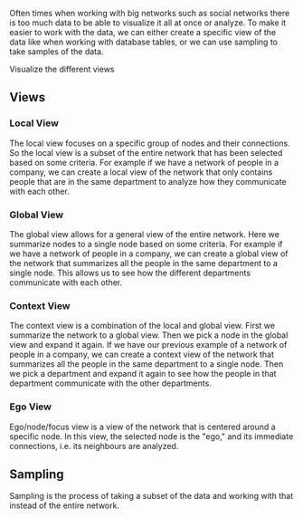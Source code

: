 
Often times when working with big networks such as social networks there is too much data to be able to visualize it all
at once or analyze. To make it easier to work with the data, we can either create a specific view of the data like when
working with database tables, or we can use sampling to take samples of the data.

<Callout type="todo">
    Visualize the different views
</Callout>

## Views

### Local View

The local view focuses on a specific group of nodes and their connections. So the local view is a subset of the entire
network that has been selected based on some criteria. For example if we have a network of people in a company, we can
create a local view of the network that only contains people that are in the same department to analyze how they
communicate with each other.

### Global View

The global view allows for a general view of the entire network. Here we summarize nodes to a single node based on some
criteria. For example if we have a network of people in a company, we can create a global view of the network that
summarizes all the people in the same department to a single node. This allows us to see how the different departments
communicate with each other.

### Context View

The context view is a combination of the local and global view. First we summarize the network to a global view. Then
we pick a node in the global view and expand it again. If we have our previous example of a network of people in a
company, we can create a context view of the network that summarizes all the people in the same department to a single
node. Then we pick a department and expand it again to see how the people in that department communicate with the other
departments.

### Ego View

Ego/node/focus view is a view of the network that is centered around a specific node. In this view, the selected node
is the "ego," and its immediate connections, i.e. its neighbours are analyzed.

## Sampling

Sampling is the process of taking a subset of the data and working with that instead of the entire network.